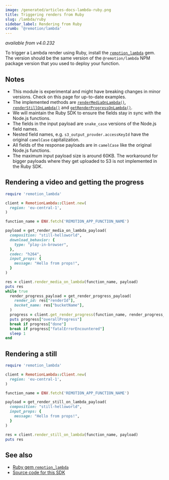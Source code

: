 ```yaml
---
image: /generated/articles-docs-lambda-ruby.png
title: Triggering renders from Ruby
slug: /lambda/ruby
sidebar_label: Rendering from Ruby
crumb: '@remotion/lambda'
---
```


_available from v4.0.232_

To trigger a Lambda render using Ruby, install the [`remotion_lambda`](https://rubygems.org/gems/remotion_lambda) gem.  
The version should be the same version of the `@remotion/lambda` NPM package version that you used to deploy your function.

## Notes

- This module is experimental and might have breaking changes in minor versions. Check on this page for up-to-date examples.
- The implemented methods are [`renderMediaOnLambda()`](/docs/lambda/render-media-on-lambda), [`renderStillOnLambda()`](/docs/lambda/render-still-on-lambda) and [`getRenderProgressOnLambda()`](/docs/lambda/get-render-progress).
- We will maintain the Ruby SDK to ensure the fields stay in sync with the Node.js functions.
- The fields in the input payload are `snake_case` versions of the Node.js field names.
- Nested field names, e.g. `s3_output_provder.accessKeyId` have the original `camelCase` capitalization.
- All fields of the response payloads are in `camelCase` like the original Node.js functions.
- The maximum input payload size is around 60KB. The workaround for bigger payloads where they get uploaded to S3 is not implemented in the Ruby SDK.

## Rendering a video and getting the progress

```rb title="Rendering a video from Ruby"
require 'remotion_lambda'

client = RemotionLambda::Client.new(
  region: 'eu-central-1',
)

function_name = ENV.fetch('REMOTION_APP_FUNCTION_NAME')

payload = get_render_media_on_lambda_payload(
  composition: "still-helloworld",
  download_behavior: {
    type: "play-in-browser",
  },
  codec: "h264",
  input_props: {
    message: "Hello from props!",
  }
)

res = client.render_media_on_lambda(function_name, payload)
puts res
while true
  render_progress_payload = get_render_progress_payload(
    render_id: res["renderId"],
    bucket_name: res["bucketName"],
  )
  progress = client.get_render_progress(function_name, render_progress_payload)
  puts progress["overallProgress"]
  break if progress["done"]
  break if progress["fatalErrorEncountered"]
  sleep 1
end
```

## Rendering a still

```ruby title="Rendering a still from Ruby"
require 'remotion_lambda'

client = RemotionLambda::Client.new(
  region: 'eu-central-1',
)

function_name = ENV.fetch('REMOTION_APP_FUNCTION_NAME')

payload = get_render_still_on_lambda_payload(
  composition: "still-helloworld",
  input_props: {
    message: "Hello from props!",
  }
)

res = client.render_still_on_lambda(function_name, payload)
puts res
```

## See also

- [Ruby gem `remotion_lambda`](https://rubygems.org/gems/remotion_lambda)
- [Source code for this SDK](https://github.com/remotion-dev/remotion/tree/main/packages/lambda-ruby)
